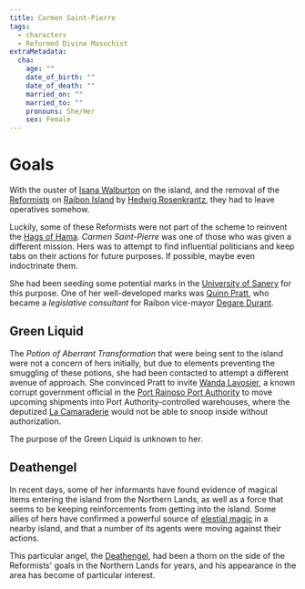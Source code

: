 ```yaml
---
title: Carmen Saint-Pierre
tags:
  - characters
  - Reformed Divine Masochist
extraMetadata:
  cha:
    age: ""
    date_of_birth: ""
    date_of_death: ""
    married_on: ""
    married_to: ""
    pronouns: She/Her
    sex: Female
---
```


# Goals

With the ouster of [Isana Walburton](./isana-walburton.mdx) on the island, and
the removal of the
[Reformists](../organizations/reformed-church-of-the-divine-masochist.mdx) on
[Raibon Island](../locations/raibon-island.mdx) by
[Hedwig Rosenkrantz](./hedwig-rosenkrantz.mdx), they had to leave operatives
somehow.

Luckily, some of these Reformists were not part of the scheme to reinvent the
[Hags of Hama](../organizations/hags-of-hama.mdx). _Carmen Saint-Pierre_ was one
of those who was given a different mission. Hers was to attempt to find
influential politicians and keep tabs on their actions for future purposes. If
possible, maybe even indoctrinate them.

She had been seeding some potential marks in the
[University of Sanery](../organizations/university-of-sanery.mdx) for this
purpose. One of her well-developed marks was [Quinn Pratt](./quinn-pratt.mdx),
who became a _legislative consultant_ for Raibon vice-mayor
[Degare Durant](./degare-durant.mdx).

## Green Liquid

The _Potion of Aberrant Transformation_ that were being sent to the island were
not a concern of hers initially, but due to elements preventing the smuggling of
these potions, she had been contacted to attempt a different avenue of approach.
She convinced Pratt to invite [Wanda Lavosier](./wanda-lavosier.mdx), a known
corrupt government official in the
[Port Rainoso Port Authority](../organizations/port-rainoso-port-authority.mdx)
to move upcoming shipments into Port Authority-controlled warehouses, where the
deputized [La Camaraderie](../organizations/la-camaraderie.mdx) would not be
able to snoop inside without authorization.

The purpose of the Green Liquid is unknown to her.

## Deathengel

In recent days, some of her informants have found evidence of magical items
entering the island from the Northern Lands, as well as a force that seems to be
keeping reinforcements from getting into the island. Some allies of hers have
confirmed a powerful source of [elestial magic](../species/celestial.mdx) in a
nearby island, and that a number of its agents were moving against their
actions.

This particular angel, the [Deathengel](./deathengel.mdx), had been a thorn on
the side of the Reformists' goals in the Northern Lands for years, and his
appearance in the area has become of particular interest.
